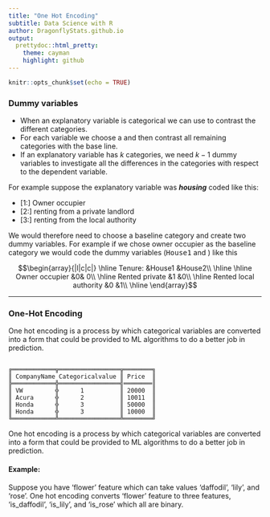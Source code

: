 ```yaml
---
title: "One Hot Encoding"
subtitle: Data Science with R
author: DragonflyStats.github.io
output:
  prettydoc::html_pretty:
    theme: cayman
    highlight: github
---
```



```r
knitr::opts_chunk$set(echo = TRUE)
```


### Dummy variables

*  When an explanatory variable is categorical we can use \textbf{dummy variables} to contrast
the different categories. 
*  For each variable we choose a \textbf{baseline category} and then
contrast all remaining categories with the base line.
*  If an explanatory variable
has $k$ categories, we need $k-1$ dummy variables to investigate all the differences in
the categories with respect to the dependent variable.


For example suppose the explanatory variable was ***housing*** coded like this:

* [1:] Owner occupier
* [2:] renting from a private landlord
* [3:] renting from the local authority

 We would therefore need to choose a baseline category and create two dummy
variables. For example if we chose owner occupier as the baseline category we
would code the dummy variables (<tt>House1</tt> and \texttt{House2}) like this


$$\begin{array}{|l|c|c|} \hline 
Tenure: &House1 &House2\\ \hline \hline
Owner occupier &0& 0\\ \hline
Rented private &1 &0\\ \hline
Rented local authority &0 &1\\ \hline
\end{array}$$


-----------------------------------------------------------------------------------

### One-Hot Encoding

One hot encoding is a process by which categorical variables are converted into a form that could be provided to ML algorithms to do a better job in prediction.

<pre><code>
╔════════════╦═════════════════╦════════╗ 
║ CompanyName Categoricalvalue ║ Price  ║
╠════════════╬═════════════════╣════════║ 
║ VW         ╬      1          ║ 20000  ║
║ Acura      ╬      2          ║ 10011  ║
║ Honda      ╬      3          ║ 50000  ║
║ Honda      ╬      3          ║ 10000  ║
╚════════════╩═════════════════╩════════╝
</code></pre>

One hot encoding is a process by which categorical variables are converted into a form that could be provided to ML algorithms to do a better job in prediction.

#### Example: 

Suppose you have ‘flower’ feature which can take values ‘daffodil’, ‘lily’, and ‘rose’. 
One hot encoding converts ‘flower’ feature to three features, ‘is\_daffodil’, ‘is\_lily’, and ‘is\_rose’ which all are binary.
